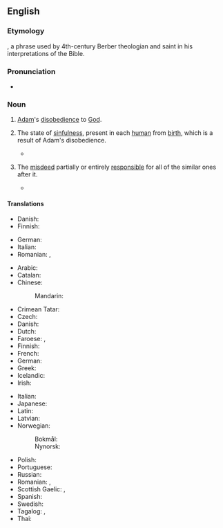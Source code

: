 ==English==
{{wikipedia}}

===Etymology===
{{calque|en|la|[[peccātum]] [[orīgināle]]}}, a phrase used by 4th-century Berber theologian and saint {{w|Augustine of Hippo}} in his interpretations of the Bible.

===Pronunciation===
* {{audio|en|en-us-original-sin.ogg|Audio (US)}}

===Noun===
{{en-noun|~}}

# {{lb|en|Christianity}} [[Adam]]'s [[disobedience]] to [[God]].
# {{lb|en|Christianity}} The state of [[sinfulness]], present in each [[human]] from [[birth]], which is a result of Adam's disobedience.
#* {{quote-journal
|en
|date=February 23, 2017
|author=Katie Rife
|title=''The Girl With All The Gifts'' tries to put a fresh spin on overripe zombie clichés
|work=The Onion AV Club
|url=http://www.avclub.com/review/girl-all-gifts-tries-put-fresh-spin-overripe-zombi-250838
|page=
|passage= You have to give director Colm McCarthy, a Scottish TV veteran making his feature film debut, and writer Mike Carey, adapting his own novel, credit for attempting the seemingly impossible task of doing something new with the zombie subgenre. And by blending it with the common YA trope of a young female protagonist who leads the world into a new revolutionary era, they almost get there—largely thanks to newcomer Nanua, who presents her character’s grappling with complex themes of identity and '''original sin''' with a childlike guilelessness.}}
# {{lb|en|figurative}} The [[misdeed]] partially or entirely [[responsible]] for all of the similar ones after it.
#* {{quote-book|en|author=Morris Kominsky|authorlink=Morris Kominsky|chapter=II|title=The Hoaxers: Plain Liars, Fancy Liars, and Damned Liars|url=https://archive.org/stream/TheHoaxers|archiveurl=|archivedate=|edition=|location=Boston|publisher=Branden Press, Inc.|year=1970|id=8283-1288-5|volume=I|section=|sectionurl=|page=191|pageurl=https://archive.org/stream/TheHoaxers#page/n185/mode/1up|text=The dim-wits hardly realize that they come pretty close to accusing God of advocating ritual murder, when they use the Biblical story to prove the “'''original sin'''” of the Jews.}}

====Translations====
{{trans-top|Adam's disobedience}}
* Danish: {{t|da|arvesynd|c}}
* Finnish: {{t+|fi|perisynti}}
{{trans-mid}}
* German: {{t|de|Ursünde|f}}
* Italian: {{t+|it|peccato originale|m}}
* Romanian: {{t+|ro|păcatul originar|n}}, {{t+|ro|păcatul strămoșesc|n}}
{{trans-bottom}}

{{trans-top|state of sinfulness in each human}}
* Arabic: {{t|ar|اَلْخَطِيئَة اَلْأَصْلِيَّة|f|tr=al-ḵaṭīʾa l-ʾaṣliyya}}
* Catalan: {{t|ca|pecat original|m}}
* Chinese:
*: Mandarin: {{t+|cmn|原罪|tr=yuánzuì|sc=Hani}}
* Crimean Tatar: {{t|crh|ilk güna}}
* Czech: {{t|cs|prvotní hřích|m}}
* Danish: {{t|da|arvesynd|c}}
* Dutch: {{t+|nl|erfzonde}}
* Faroese: {{t|fo|arvasynd|f}}, {{t|fo|arvsynd|f}}
* Finnish: {{t+|fi|perisynti}}
* French: {{t+|fr|péché originel|m}}
* German: {{t+|de|Erbsünde|f}}
* Greek: {{t+|el|προπατορικό αμάρτημα|n}}
* Icelandic: {{t|is|erfðasynd|f}}
* Irish: {{t|ga|peaca an tsinsir|m}}
{{trans-mid}}
* Italian: {{t+|it|peccato originale|m}}
* Japanese: {{t|ja|原罪|tr=げんざい, genzai|sc=Jpan}}
* Latin: {{t|la|peccatum originale|n}}
* Latvian: {{t|lv|iedzimtais grēks|m}}
* Norwegian:
*: Bokmål: {{t|nb|arvesynd|m|f}}
*: Nynorsk: {{t|nn|arvesynd|f}}
* Polish: {{t|pl|grzech pierworodny}}
* Portuguese: {{t|pt|pecado original|m}}
* Russian: {{t|ru|перворо́дный грех|m}}
* Romanian: {{t|ro|păcat originar|n}}, {{t|ro|păcat strămoșesc|n}}
* Scottish Gaelic: {{t|gd|peacadh-gine|m}}, {{t|gd|peacadh an nàdair}}
* Spanish: {{t|es|pecado original|m}}
* Swedish: {{t|sv|arvsynd|c}}
* Tagalog: {{t|tl|pamulang sala}}, {{t|tl|unang sala}}
* Thai: {{t|th|บาปกำเนิด}}
{{trans-bottom}}

{{cln|en|compound terms}}